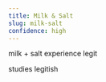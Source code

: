 ---
title: Milk & Salt
slug: milk-salt
confidence: high
---
milk + salt
experience legit

studies legitish
